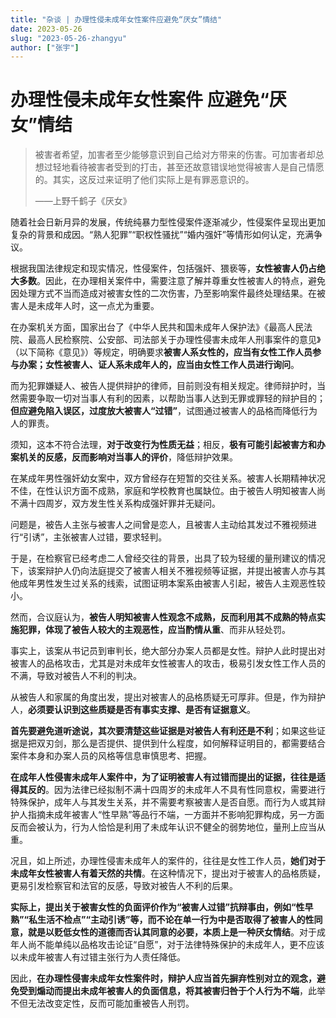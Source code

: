 ```yaml
---
title: "杂谈 | 办理性侵未成年女性案件应避免“厌女”情结"
date: 2023-05-26
slug: "2023-05-26-zhangyu"
author: ["张宇"]
---
```


# 办理性侵未成年女性案件 应避免“厌女”情结

> 被害者希望，加害者至少能够意识到自己给对方带来的伤害。可加害者却总想过轻地看待被害者受到的打击，甚至还故意错误地觉得被害人是自己情愿的。其实，这反过来证明了他们实际上是有罪恶意识的。
>
> ——上野千鹤子《厌女》

随着社会日新月异的发展，传统纯暴力型性侵案件逐渐减少，性侵案件呈现出更加复杂的背景和成因。“熟人犯罪”“职权性骚扰”“婚内强奸”等情形如何认定，充满争议。

根据我国法律规定和现实情况，性侵案件，包括强奸、猥亵等，**女性被害人仍占绝大多数**。因此，在办理相关案件中，需要注意了解并尊重女性被害人的特点，避免因处理方式不当而造成对被害女性的二次伤害，乃至影响案件最终处理结果。在被害人是未成年人时，这一点尤为重要。

在办案机关方面，国家出台了《中华人民共和国未成年人保护法》《最高人民法院、最高人民检察院、公安部、司法部关于办理性侵害未成年人刑事案件的意见》（以下简称《意见》）等规定，明确要求**被害人系女性的，应当有女性工作人员参与办案；女性被害人、证人系未成年人的，应当由女性工作人员进行询问**。

而为犯罪嫌疑人、被告人提供辩护的律师，目前则没有相关规定。律师辩护时，当然需要争取一切对当事人有利的因素，以帮助当事人达到无罪或罪轻的辩护目的；**但应避免陷入误区，过度放大被害人“过错”**，试图通过被害人的品格而降低行为人的罪责。

须知，这本不符合法理，**对于改变行为性质无益**；相反，**极有可能引起被害方和办案机关的反感，反而影响对当事人的评价**，降低辩护效果。

在某成年男性强奸幼女案中，双方曾经存在短暂的交往关系。被害人长期精神状况不佳，在性认识方面不成熟，家庭和学校教育也属缺位。由于被告人明知被害人尚不满十四周岁，双方发生性关系构成强奸罪并无疑问。

问题是，被告人主张与被害人之间曾是恋人，且被害人主动给其发过不雅视频进行“引诱”，主张被害人过错，要求轻判。

于是，在检察官已经考虑二人曾经交往的背景，出具了较为轻缓的量刑建议的情况下，该案辩护人仍向法庭提交了被害人相关不雅视频等证据，并提出被害人亦与其他成年男性发生过关系的线索，试图证明本案系由被害人引起，被告人主观恶性较小。

然而，合议庭认为，**被告人明知被害人性观念不成熟，反而利用其不成熟的特点实施犯罪，体现了被告人较大的主观恶性，应当酌情从重**、而非从轻处罚。

事实上，该案从书记员到审判长，绝大部分办案人员都是女性。辩护人此时提出对被害人的品格攻击，尤其是对未成年女性被害人的攻击，极易引发女性工作人员的不满，导致对被告人不利的判决。

从被告人和家属的角度出发，提出对被害人的品格质疑无可厚非。但是，作为辩护人，**必须要认识到这些质疑是否有事实支撑、是否有证据意义**。

**首先要避免道听途说，其次要清楚这些证据是对被告人有利还是不利**；如果这些证据是把双刃剑，那么是否提供、提供到什么程度，如何解释证明目的，都需要结合案件本身和办案人员的风格等信息审慎思考、把握。

**在成年人性侵害未成年人案件中，为了证明被害人有过错而提出的证据，往往是适得其反的**。因为法律已经拟制不满十四周岁的未成年人不具有性同意权，需要进行特殊保护，成年人与其发生关系，并不需要考察被害人是否自愿。而行为人或其辩护人指摘未成年被害人“性早熟”等品行不端，一方面并不影响犯罪构成，另一方面反而会被认为，行为人恰恰是利用了未成年认识不健全的弱势地位，量刑上应当从重。

况且，如上所述，办理性侵害未成年人的案件的，往往是女性工作人员，**她们对于未成年女性被害人有着天然的共情**。在这种情况下，提出对于被害人的品格质疑，更易引发检察官和法官的反感，导致对被告人不利的后果。

**实际上，提出关于被害女性的负面评价作为“被害人过错”抗辩事由，例如“性早熟”“私生活不检点”“主动引诱”等，而不论在单一行为中是否取得了被害人的性同意，就是以贬低女性的道德而否认其同意的必要，本质上是一种厌女情结**。对于成年人尚不能单纯以品格攻击论证“自愿”，对于法律特殊保护的未成年人，更不应该以未成年被害人有过错主张行为人责任降低。

因此，**在办理性侵害未成年女性案件时，辩护人应当首先摒弃性别对立的观念，避免受到煽动而提出未成年被害人的负面信息，将其被害归咎于个人行为不端**，此举不但无法改变定性，反而可能加重被告人刑罚。
